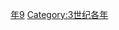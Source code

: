 {{Catnav|頁面分類|历史|歷史時代|年|3世纪各年}}

{{catmore}}
{{Commons category|239}}

[[Category:230年代|年9]]
[[Category:3世纪各年|Category:3世纪各年]]